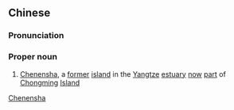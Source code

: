 {{also|陈恩沙}}
==Chinese==
{{zh-forms|3=[[sands]]<br>[[shoal]]|s=陈恩沙}}
{{wikipedia|Chenensha}}

===Pronunciation===
{{zh-pron
|m=Chénēnshā
|cat=pn
}}

===Proper noun===
# {{lb|zh|historical}} [[Chenensha]], a [[former]] [[island]] in the [[Yangtze]] [[estuary]] [[now]] [[part]] of [[Chongming]] [[island|Island]]
[[Category:zh:Former islands|Chenensha]]